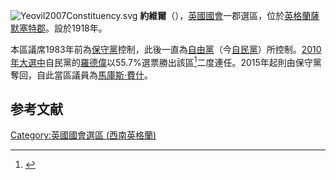 [[File:Yeovil2007Constituency.svg|right]]
'''約維爾'''（{{lang-en|Yeovil}}），[[英國|英國]][[英國國會|國會]]一郡選區，位於[[英格蘭|英格蘭]][[薩默塞特郡|薩默塞特郡]]。設於1918年。

本區議席1983年前為[[保守黨_(英國)|保守黨]]控制，此後一直為[[英國自由黨|自由黨]]（今[[自由民主黨_(英國)|自民黨]]）所控制。[[2010年英國大選|2010年大選中]]自民黨的[[大衛·勞斯|羅德偉]]以55.7%選票勝出該區<ref name="">{{cite news
|publisher=[[英國廣播公司|英國廣播公司]]
|date=2010年5月7日
|title=Election 2010/Constituency/Yeovil
|url=http://news.bbc.co.uk/1/shared/election2010/results/constituency/f36.stm
|accessdate=2010年5月30日
|archive-date=2017年8月23日
|archive-url=https://web.archive.org/web/20170823064543/http://news.bbc.co.uk/1/shared/election2010/results/constituency/f36.stm
|dead-url=no
}}</ref>二度連任。2015年起則由保守黨奪回，自此當區議員為[[馬庫斯·費什|馬庫斯·費什]]。

==参考文献==
<div class="references-small">
<references></references>
</div>

{{DEFAULTSORT:Yeovil (UK Parliament constituency)}}
[[Category:英國國會選區_(西南英格蘭)|Category:英國國會選區 (西南英格蘭)]]